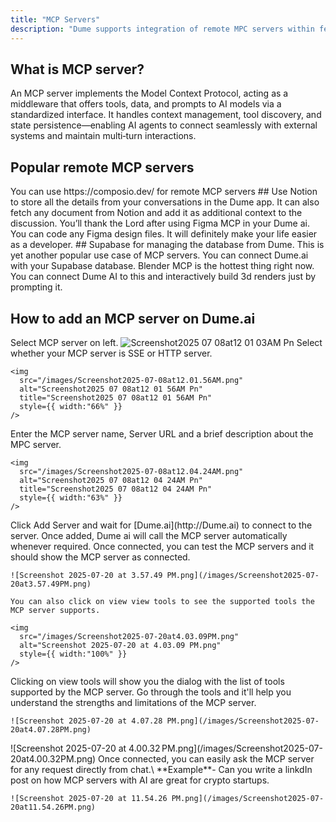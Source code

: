 ```yaml
---
title: "MCP Servers"
description: "Dume supports integration of remote MPC servers within few clicks."
---
```


## What is MCP server?

An MCP server implements the Model Context Protocol, acting as a middleware that offers tools, data, and prompts to AI models via a standardized interface. It handles context management, tool discovery, and state persistence—enabling AI agents to connect seamlessly with external systems and maintain multi‑turn interactions.

## Popular remote MCP servers

<Note>
  You can use https://composio.dev/ for remote MCP servers
</Note>

<CardGroup cols={2}>
  <Card title="Notion" icon="sparkles" href="https://mcp.composio.dev/notion">
    ## Use Notion to store all the details from your conversations in the Dume app. It can also fetch any document from Notion and add it as additional context to the discussion.
  </Card>
  <Card title="Figma" icon="sparkles" href="https://mcp.composio.dev/figma">
    You’ll thank the Lord after using Figma MCP in your Dume ai. You can code any Figma design files. It will definitely make your life easier as a developer.
  </Card>
  <Card title="Supabase" icon="sparkles" href="https://mcp.composio.dev/supabase/681b0022-3a6b-441f-af2c-6e4797e2b29f">
    ## Supabase for managing the database from Dume. This is yet another popular use case of MCP servers. You can connect Dume.ai with your Supabase database.
  </Card>
  <Card title="Zoom" icon="sparkles" href="https://mcp.composio.dev/zoom">
    Blender MCP is the hottest thing right now. You can connect Dume AI to this and interactively build 3d renders just by prompting it.
  </Card>
</CardGroup>

## How to add an MCP server on Dume.ai

<Steps>
  <Step title="Visit Dume.ai">
    Select MCP server on left.
  </Step>
  <Step title="Add your first Server">
    <img
      src="/images/Screenshot2025-07-08at12.01.03AM.png"
      alt="Screenshot2025 07 08at12 01 03AM Pn"
      title="Screenshot2025 07 08at12 01 03AM Pn"
      style={{ width:"78%" }}
    />
  </Step>
  <Step title="Select SSE or HTTP server.">
    Select whether your MCP server is SSE or HTTP server.

    <img
      src="/images/Screenshot2025-07-08at12.01.56AM.png"
      alt="Screenshot2025 07 08at12 01 56AM Pn"
      title="Screenshot2025 07 08at12 01 56AM Pn"
      style={{ width:"66%" }}
    />
  </Step>
  <Step title="MCP server details">
    Enter the MCP server name, Server URL and a brief description about the MPC server.

    <img
      src="/images/Screenshot2025-07-08at12.04.24AM.png"
      alt="Screenshot2025 07 08at12 04 24AM Pn"
      title="Screenshot2025 07 08at12 04 24AM Pn"
      style={{ width:"63%" }}
    />
  </Step>
  <Step title="Add MCP Server">
    Click Add Server and wait for [Dume.ai](http://Dume.ai) to connect to the server. Once added, Dume ai will call the MCP server automatically whenever required.
  </Step>
  <Step title="Test MCP server">
    Once connected, you can test the MCP servers and it should show the MCP server as connected.

    ![Screenshot 2025-07-20 at 3.57.49 PM.png](/images/Screenshot2025-07-20at3.57.49PM.png)

    You can also click on view view tools to see the supported tools the MCP server supports.

    <img
      src="/images/Screenshot2025-07-20at4.03.09PM.png"
      alt="Screenshot 2025-07-20 at 4.03.09 PM.png"
      style={{ width:"100%" }}
    />
  </Step>
  <Step title="Check out the tools the MCP server supports">
    Clicking on view tools will show you the dialog with the list of tools supported by the MCP server. Go through the tools and it'll help you understand the strengths and limitations of the MCP server.

    ![Screenshot 2025-07-20 at 4.07.28 PM.png](/images/Screenshot2025-07-20at4.07.28PM.png)
  </Step>
  <Step title="Use the MCP server">
    ![Screenshot 2025-07-20 at 4.00.32 PM.png](/images/Screenshot2025-07-20at4.00.32PM.png)
  </Step>
  <Step title="Response from MCP server">
    Once connected, you can easily ask the MCP server for any request directly from chat.\
    **Example**- Can you write a linkdIn post on how MCP servers with AI are great for crypto startups.

    ![Screenshot 2025-07-20 at 11.54.26 PM.png](/images/Screenshot2025-07-20at11.54.26PM.png)
  </Step>
</Steps>